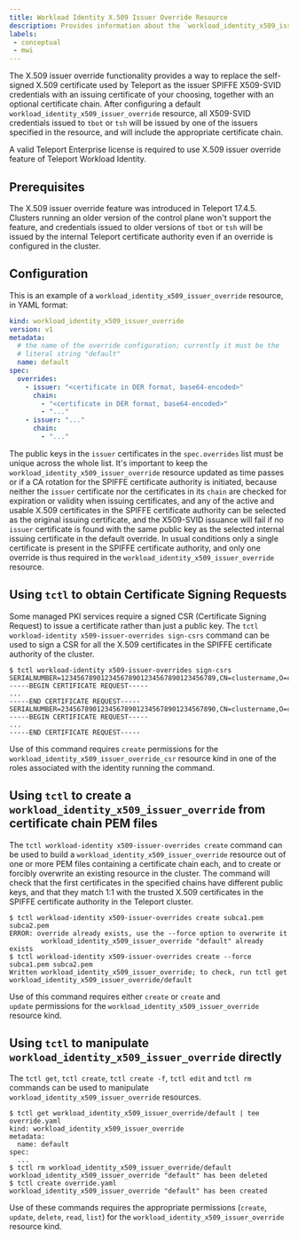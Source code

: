 ```yaml
---
title: Workload Identity X.509 Issuer Override Resource
description: Provides information about the `workload_identity_x509_issuer_override` resource.
labels:
 - conceptual
 - mwi
---
```


The X.509 issuer override functionality provides a way to replace the self-signed X.509 certificate used by Teleport as the issuer SPIFFE X509-SVID credentials with an issuing certificate of your choosing, together with an optional certificate chain. After configuring a default `workload_identity_x509_issuer_override` resource, all X509-SVID credentials issued to `tbot` or `tsh` will be issued by one of the issuers specified in the resource, and will include the appropriate certificate chain.

<Admonition type="warning" title="Teleport Enterprise Required">
A valid Teleport Enterprise license is required to use X.509 issuer override feature of Teleport Workload Identity.
</Admonition>

## Prerequisites

The X.509 issuer override feature was introduced in Teleport 17.4.5. Clusters running an older version of the control plane won't support the feature, and credentials issued to older versions of `tbot` or `tsh` will be issued by the internal Teleport certificate authority even if an override is configured in the cluster.

## Configuration

This is an example of a `workload_identity_x509_issuer_override` resource, in YAML format:

```yaml
kind: workload_identity_x509_issuer_override
version: v1
metadata:
  # the name of the override configuration; currently it must be the
  # literal string "default"
  name: default
spec:
  overrides:
    - issuer: "<certificate in DER format, base64-encoded>"
      chain:
        - "<certificate in DER format, base64-encoded>"
        - "..."
    - issuer: "..."
      chain:
        - "..."
```

The public keys in the `issuer` certificates in the `spec.overrides` list must be unique across the whole list. It's important to keep the `workload_identity_x509_issuer_override` resource updated as time passes or if a CA rotation for the SPIFFE certificate authority is initiated, because neither the `issuer` certificate nor the certificates in its `chain` are checked for expiration or validity when issuing certificates, and any of the active and usable X.509 certificates in the SPIFFE certificate authority can be selected as the original issuing certificate, and the X509-SVID issuance will fail if no `issuer` certificate is found with the same public key as the selected internal issuing certificate in the default override. In usual conditions only a single certificate is present in the SPIFFE certificate authority, and only one override is thus required in the `workload_identity_x509_issuer_override` resource.

## Using `tctl` to obtain Certificate Signing Requests

Some managed PKI services require a signed CSR (Certificate Signing Request) to issue a certificate rather than just a public key. The `tctl workload-identity x509-issuer-overrides sign-csrs` command can be used to sign a CSR for all the X.509 certificates in the SPIFFE certificate authority of the cluster.

```code
$ tctl workload-identity x509-issuer-overrides sign-csrs
SERIALNUMBER=123456789012345678901234567890123456789,CN=clustername,O=clustername
-----BEGIN CERTIFICATE REQUEST-----
...
-----END CERTIFICATE REQUEST-----
SERIALNUMBER=234567890123456789012345678901234567890,CN=clustername,O=clustername
-----BEGIN CERTIFICATE REQUEST-----
...
-----END CERTIFICATE REQUEST-----
```

Use of this command requires `create` permissions for the `workload_identity_x509_issuer_override_csr` resource kind in one of the roles associated with the identity running the command.

## Using `tctl` to create a `workload_identity_x509_issuer_override` from certificate chain PEM files

The `tctl workload-identity x509-issuer-overrides create` command can be used to build a `workload_identity_x509_issuer_override` resource out of one or more PEM files containing a certificate chain each, and to create or forcibly overwrite an existing resource in the cluster. The command will check that the first certificates in the specified chains have different public keys, and that they match 1:1 with the trusted X.509 certificates in the SPIFFE certificate authority in the Teleport cluster.

```code
$ tctl workload-identity x509-issuer-overrides create subca1.pem subca2.pem
ERROR: override already exists, use the --force option to overwrite it
        workload_identity_x509_issuer_override "default" already exists
$ tctl workload-identity x509-issuer-overrides create --force subca1.pem subca2.pem
Written workload_identity_x509_issuer_override; to check, run tctl get workload_identity_x509_issuer_override/default
```

Use of this command requires either `create` or `create` and `update` permissions for the `workload_identity_x509_issuer_override` resource kind.

## Using `tctl` to manipulate `workload_identity_x509_issuer_override` directly

The `tctl get`, `tctl create`, `tctl create -f`, `tctl edit` and `tctl rm` commands can be used to manipulate `workload_identity_x509_issuer_override` resources.

```code
$ tctl get workload_identity_x509_issuer_override/default | tee override.yaml
kind: workload_identity_x509_issuer_override
metadata:
  name: default
spec:
  ...
$ tctl rm workload_identity_x509_issuer_override/default
workload_identity_x509_issuer_override "default" has been deleted
$ tctl create override.yaml
workload_identity_x509_issuer_override "default" has been created
```

Use of these commands requires the appropriate permissions (`create`, `update`, `delete`, `read`, `list`) for the `workload_identity_x509_issuer_override` resource kind.
